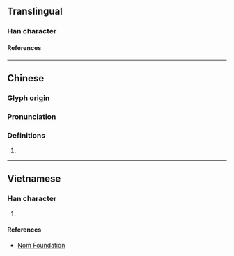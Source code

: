 {{character info}}
==Translingual==

===Han character===
{{Han char|rn=75|rad=木|as=12|sn=16|four=41946|canj=DMWJ|ids=⿰木覃}}

====References====
{{Han ref|kx=0554.050|dkj=15558|dj=0942.170|hdz=21289.070|uh=6A5D}}

----

==Chinese==
{{zh-forms}}

===Glyph origin===
{{Han etym}}

===Pronunciation===
{{zh-pron
|m=diàn,tán
|c=taam4
|mc=y
|oc=y
|ma=
|cat=
}}

===Definitions===
{{zh-hanzi}}

# {{rfdef|zh}}

----

==Vietnamese==

===Han character===
{{vi-readings|rs=木12|reading=giầm}}

# {{rfdef|vi|sort=木12}}

====References====
* [http://nomfoundation.org/common/nom_details.php?codepoint=6a5d Nom Foundation]